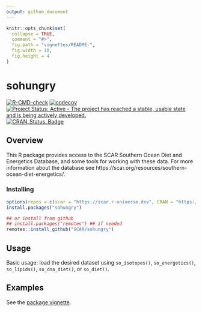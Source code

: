```yaml
---
output: github_document
---
```


<!-- README.md is generated from README.Rmd. Please edit that file -->

```r
knitr::opts_chunk$set(
  collapse = TRUE,
  comment = "#>",
  fig.path = "vignettes/README-",
  fig.width = 10,
  fig.height = 4
)
```

# sohungry

[![R-CMD-check](https://github.com/SCAR/sohungry/workflows/R-CMD-check/badge.svg)](https://github.com/SCAR/sohungry/actions)
[![codecov](https://codecov.io/gh/SCAR/sohungry/branch/master/graph/badge.svg)](https://codecov.io/gh/SCAR/sohungry)
[![Project Status: Active - The project has reached a stable, usable state and is being actively developed.](http://www.repostatus.org/badges/latest/active.svg)](http://www.repostatus.org/#active)
[![CRAN_Status_Badge](http://www.r-pkg.org/badges/version/sohungry)](http://cran.r-project.org/web/packages/sohungry)

## Overview

This R package provides access to the SCAR Southern Ocean Diet and Energetics Database, and some tools for working with these data. For more information about the database see https://scar.org/resources/southern-ocean-diet-energetics/.


### Installing

```r
options(repos = c(scar = "https://scar.r-universe.dev", CRAN = "https://cloud.r-project.org"))
install.packages("sohungry")

## or install from github
## install.packages("remotes") ## if needed
remotes::install_github("SCAR/sohungry")
```

## Usage

Basic usage: load the desired dataset using `so_isotopes()`, `so_energetics()`, `so_lipids()`, `so_dna_diet()`, or `so_diet()`.

## Examples

See the [package vignette](https://scar.github.io/sohungry/articles/sohungry.html).
